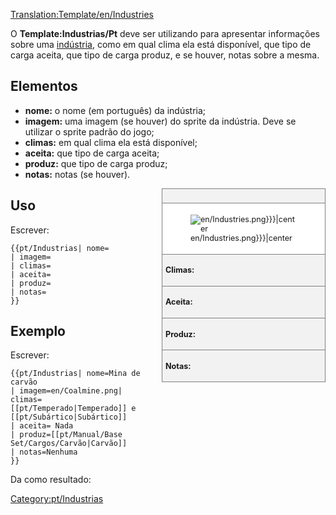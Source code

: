 <noinclude>[[Translation:Template/en/Industries]]</noinclude><!--
--><noinclude>

O '''Template:Industrias/Pt''' deve ser utilizando para apresentar informações sobre uma [[en/Indústrias|indústria]], como em qual clima ela está disponível, que tipo de carga aceita, que tipo de carga produz, e se houver, notas sobre a mesma.

== Elementos ==

* '''nome:''' o nome (em português) da indústria;
* '''imagem:''' uma imagem (se houver) do sprite da indústria. Deve se utilizar o sprite padrão do jogo;
* '''climas:''' em qual clima ela está disponível;
* '''aceita:''' que tipo de carga aceita;
* '''produz:''' que tipo de carga produz;
* '''notas:''' notas (se houver).

</noinclude><!--
--><div style="float:right; width:260px; font-size:90%; border:1px solid gray; background-color:#f2f2f2; margin-left:10px; margin-bottom:10px">
<div style="text-align:center; border-bottom:1px solid gray; padding:5px"><strong>{{{nome}}}</strong></div>
<div style="background-color:white; padding:5px">[[File:{{{imagem|en/Industries.png}}}|center]]</div>
<div style="border-top:1px solid gray; padding:5px"><strong>Climas:</strong> {{{climas}}}</div>
<div style="border-top:1px solid gray; padding:5px"><strong>Aceita:</strong> {{{aceita}}}</div>
<div style="border-top:1px solid gray; padding:5px"><strong>Produz:</strong> {{{produz}}}</div>
<div style="border-top:1px solid gray; padding:5px"><strong>Notas:</strong> {{{notas|Nenhuma}}}</div>
</div><noinclude>

{{en/-}}
==Uso==
Escrever:
<pre>{{pt/Industrias| nome=
| imagem=
| climas=
| aceita=
| produz=
| notas=
}}</pre>

== Exemplo ==

Escrever:

<pre>{{pt/Industrias| nome=Mina de carvão
| imagem=en/Coalmine.png| climas=[[pt/Temperado|Temperado]] e [[pt/Subártico|Subártico]]
| aceita= Nada
| produz=[[pt/Manual/Base Set/Cargos/Carvão|Carvão]]
| notas=Nenhuma
}}</pre>

Da como resultado:

{{pt/Industrias| nome= Mina de carvão
| imagem=en/Coalmine.png| climas= [[pt/Temperado|Temperado]] e [[pt/Subártico|Subártico]]
| aceita= Nada
| produz= [[pt/Manual/Base Set/Cargos/Carvão|Carvão]]
| notas= Nenhuma
}}

</noinclude><includeonly>

[[Category:pt/Industrias]]</includeonly>